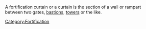 A fortification curtain or a curtain is the section of a wall or rampart between two gates, [[bastion]]s, [[tower]]s or the like. 



[[Category:Fortification]]